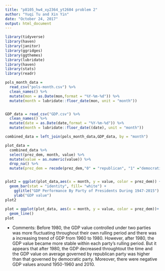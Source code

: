```yaml
---
title: "p8105_hw4_xy2364_yt2604 problem 2"
author: "Yuqi Tu and Xin Yin"
date: "October 24, 2017"
output: html_document
---
```


```r
library(tidyverse)
library(haven)
library(janitor)
library(ggridges)
library(ggthemes)
library(lubridate)
library(haven)
library(stats)
library(readr)
```

```r
pols_month_data = 
  read_csv("pols-month.csv") %>% 
  clean_names() %>% 
  mutate(mon = as.Date(mon,format = "%Y-%m-%d")) %>% 
  mutate(month = lubridate::floor_date(mon, unit = "month"))


GDP_data = read_csv("GDP.csv") %>% 
  clean_names() %>% 
  mutate(date = as.Date(date,format = "%Y-%m-%d")) %>% 
  mutate(month = lubridate::floor_date((date), unit = "month"))

combined_data = left_join(pols_month_data,GDP_data, by = "month")
```


```r
plot_data = 
  combined_data %>%
  select(prez_dem, month, value) %>%
  mutate(value = as.numeric(value)) %>% 
  drop_na() %>% 
  mutate(prez_dem = recode(prez_dem,"0" = "republican", "1" ="democratic" ))


plot2 = ggplot(plot_data,aes(x = month, y = value, color = prez_dem)) + 
  geom_bar(stat = "identity", fill= "white") + 
    ggtitle("GDP Performance By Party of Presidents During 1947-2015") +
    ylab("GDP value")
plot2
  
plot = ggplot(plot_data, aes(x = month, y = value, color = prez_dem))+
  geom_line()
plot  
```

* Comments: Before 1980, the GDP value controlled under two parties was more fluctuating throughout their own rulling period and there was a increasing trend of GDP from 1960 to 1980. However, after 1980, the GDP value became more stable within each party's rulling period. But it appears that after 1980, the GDP decreased throughtout the time and the GDP value on average governed by republican party was higher than that governed by democratic party. Moreover, there were negative GDP values around 1950-1960 and 2010. 



